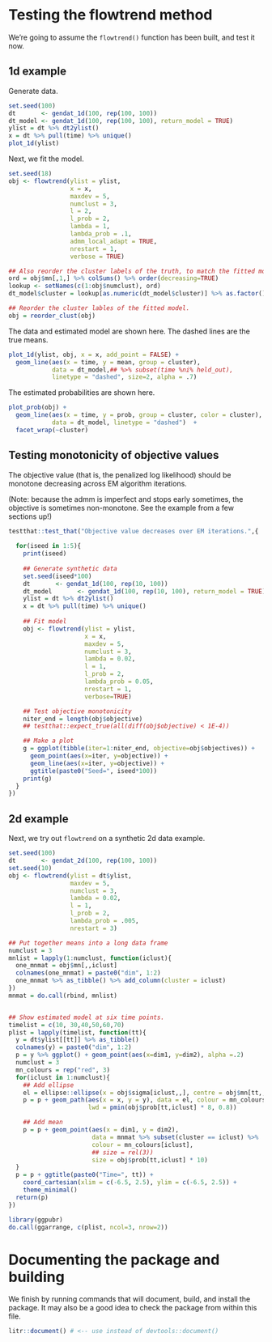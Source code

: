 # Testing the flowtrend method

We're going to assume the `flowtrend()` function has been built, and test it
now.

## 1d example {#1d-example}


Generate data.

```r
set.seed(100)
dt       <- gendat_1d(100, rep(100, 100))
dt_model <- gendat_1d(100, rep(100, 100), return_model = TRUE)
ylist = dt %>% dt2ylist()
x = dt %>% pull(time) %>% unique()
plot_1d(ylist)
```

Next, we fit the model.

```r
set.seed(18)
obj <- flowtrend(ylist = ylist,
                 x = x,
                 maxdev = 5,
                 numclust = 3,
                 l = 2,
                 l_prob = 2,
                 lambda = 1,
                 lambda_prob = .1,
                 admm_local_adapt = TRUE,
                 nrestart = 1,
                 verbose = TRUE)

## Also reorder the cluster labels of the truth, to match the fitted model.
ord = obj$mn[,1,] %>% colSums() %>% order(decreasing=TRUE)
lookup <- setNames(c(1:obj$numclust), ord)
dt_model$cluster = lookup[as.numeric(dt_model$cluster)] %>% as.factor()

## Reorder the cluster lables of the fitted model.
obj = reorder_clust(obj)
```

The data and estimated model are shown here. The dashed lines are the true means.


```r
plot_1d(ylist, obj, x = x, add_point = FALSE) +
  geom_line(aes(x = time, y = mean, group = cluster),
            data = dt_model,## %>% subset(time %ni% held_out),
            linetype = "dashed", size=2, alpha = .7)
```

The estimated probabilities are shown here.

```r
plot_prob(obj) +
  geom_line(aes(x = time, y = prob, group = cluster, color = cluster),
            data = dt_model, linetype = "dashed")  +
  facet_wrap(~cluster)
```



## Testing monotonicity of objective values

The objective value (that is, the penalized log likelihood) should be monotone
decreasing across EM algorithm iterations.

(Note: because the admm is imperfect and stops early sometimes, the objective is
sometimes non-monotone. See the example from a few sections up!)

```r
testthat::test_that("Objective value decreases over EM iterations.",{
  
  for(iseed in 1:5){
    print(iseed)
    
    ## Generate synthetic data
    set.seed(iseed*100)
    dt       <- gendat_1d(100, rep(10, 100))
    dt_model       <- gendat_1d(100, rep(10, 100), return_model = TRUE)
    ylist = dt %>% dt2ylist()
    x = dt %>% pull(time) %>% unique()
    
    ## Fit model
    obj <- flowtrend(ylist = ylist,
                     x = x,
                     maxdev = 5,
                     numclust = 3,
                     lambda = 0.02,
                     l = 1,
                     l_prob = 2,
                     lambda_prob = 0.05,
                     nrestart = 1,
                     verbose=TRUE)

    ## Test objective monotonicity
    niter_end = length(obj$objective)
    ## testthat::expect_true(all(diff(obj$objective) < 1E-4))

    ## Make a plot
    g = ggplot(tibble(iter=1:niter_end, objective=obj$objectives)) +
      geom_point(aes(x=iter, y=objective)) +
      geom_line(aes(x=iter, y=objective)) +
      ggtitle(paste0("Seed=", iseed*100))
    print(g)
  }
})
```

## 2d example {#2d-example}

Next, we try out `flowtrend` on a synthetic 2d data example.

```r
set.seed(100) 
dt       <- gendat_2d(100, rep(100, 100))
set.seed(10)
obj <- flowtrend(ylist = dt$ylist,
                 maxdev = 5,
                 numclust = 3,
                 lambda = 0.02,
                 l = 1,
                 l_prob = 2,
                 lambda_prob = .005,
                 nrestart = 3)

## Put together means into a long data frame
numclust = 3
mnlist = lapply(1:numclust, function(iclust){
  one_mnmat = obj$mn[,,iclust]
  colnames(one_mnmat) = paste0("dim", 1:2)
  one_mnmat %>% as_tibble() %>% add_column(cluster = iclust)
})
mnmat = do.call(rbind, mnlist)


## Show estimated model at six time points. 
timelist = c(10, 30,40,50,60,70)
plist = lapply(timelist, function(tt){
  y = dt$ylist[[tt]] %>% as_tibble()
  colnames(y) = paste0("dim", 1:2) 
  p = y %>% ggplot() + geom_point(aes(x=dim1, y=dim2), alpha =.2)
  numclust = 3
  mn_colours = rep("red", 3)
  for(iclust in 1:numclust){
    ## Add ellipse
    el = ellipse::ellipse(x = obj$sigma[iclust,,], centre = obj$mn[tt,,iclust]) %>% as_tibble()
    p = p + geom_path(aes(x = x, y = y), data = el, colour = mn_colours[iclust], lty = 2,
                      lwd = pmin(obj$prob[tt,iclust] * 8, 0.8))

    ## Add mean
    p = p + geom_point(aes(x = dim1, y = dim2),
                       data = mnmat %>% subset(cluster == iclust) %>% .[tt,],
                       colour = mn_colours[iclust],
                       ## size = rel(3))
                       size = obj$prob[tt,iclust] * 10)
  }
  p = p + ggtitle(paste0("Time=", tt)) +
    coord_cartesian(xlim = c(-6.5, 2.5), ylim = c(-6.5, 2.5)) +
    theme_minimal()
  return(p)
})

library(ggpubr)
do.call(ggarrange, c(plist, ncol=3, nrow=2))
```


# Documenting the package and building

We finish by running commands that will document, build, and install the package.  It may also be a good idea to check the package from within this file.

```r
litr::document() # <-- use instead of devtools::document()
```
